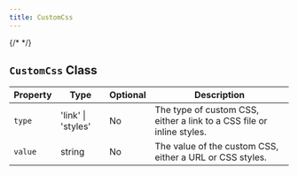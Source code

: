 ```yaml
---
title: CustomCss
---
```

{/* <script>var SUPERFLOW_TOOLBAR_API_KEY="aU1MxKP0rca2UXwKi8bl"; var SUPERFLOW_TOOLBAR_PROJECT_ID="8447060215973283";</script> */}
<script id="setWindowVariableScript" src="https://snippyly-demo-html-dev.web.app/set-window-variable.js?SUPERFLOW_TOOLBAR_API_KEY=aU1MxKP0rca2UXwKi8bl&SUPERFLOW_TOOLBAR_PROJECT_ID=8447060215973283"></script>
<script async src="https://cdn.jsdelivr.net/npm/@usesuperflow/toolbar/superflow.min.js"></script>

## `CustomCss` Class

| Property | Type            | Optional | Description                  |
|----------|-----------------|----------|------------------------------|
| `type`   | 'link' \| 'styles' | No       | The type of custom CSS, either a link to a CSS file or inline styles. |
| `value`  | string          | No       | The value of the custom CSS, either a URL or CSS styles. |